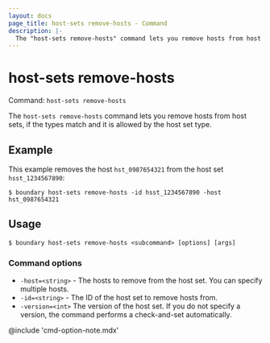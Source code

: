 ```yaml
---
layout: docs
page_title: host-sets remove-hosts - Command
description: |-
  The "host-sets remove-hosts" command lets you remove hosts from host set resources, if the types match and the operation is allowed by the host set type.
---
```


# host-sets remove-hosts

Command: `host-sets remove-hosts`

The `host-sets remove-hosts` command lets you remove hosts from host sets, if the types match and it is allowed by the host set type.

## Example

This example removes the host `hst_0987654321` from the host set `hsst_1234567890`:

```shell-session
$ boundary host-sets remove-hosts -id hsst_1234567890 -host hst_0987654321
```

## Usage

<CodeBlockConfig hideClipboard>

```shell-session
$ boundary host-sets remove-hosts <subcommand> [options] [args]
```

</CodeBlockConfig>

### Command options

- `-host=<string>` - The hosts to remove from the host set.
You can specify multiple hosts.
- `-id=<string>` - The ID of the host set to remove hosts from.
- `-version=<int>` The version of the host set.
If you do not specify a version, the command performs a check-and-set automatically.

@include 'cmd-option-note.mdx'